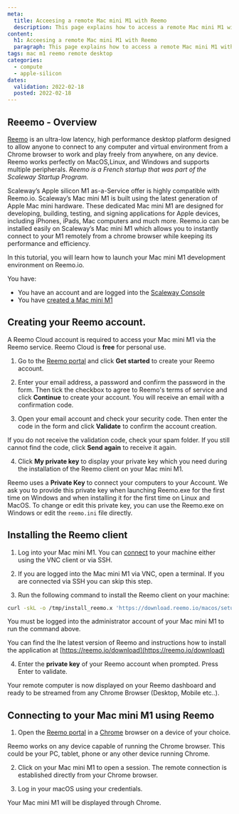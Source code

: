 ```yaml
---
meta:
  title: Acceesing a remote Mac mini M1 with Reemo
  description: This page explains how to access a remote Mac mini M1 with Reemo
content:
  h1: Acceesing a remote Mac mini M1 with Reemo
  paragraph: This page explains how to access a remote Mac mini M1 with Reemo
tags: mac m1 reemo remote desktop
categories: 
  - compute
  - apple-silicon
dates:
  validation: 2022-02-18
  posted: 2022-02-18
---
```


## Reeemo - Overview

[Reemo](https://reemo.io/) is an ultra-low latency, high performance desktop platform designed to allow anyone to connect to any computer and virtual environment from a Chrome browser to work and play freely from anywhere, on any device. 
Reemo works perfectly on MacOS,Linux, and Windows and supports multiple peripherals. _Reemo is a French startup that was part of the Scaleway Startup Program._

Scaleway’s Apple silicon M1 as-a-Service offer is highly compatible with Reemo.io. Scaleway’s Mac mini M1 is built using the latest generation of Apple Mac mini hardware.
These dedicated Mac mini M1 are designed for developing, building, testing, and signing applications for Apple devices, including iPhones, iPads, Mac computers and much more. Reemo.io can be installed easily on Scaleway’s Mac mini M1 which allows you to instantly connect to your M1 remotely from a chrome browser while keeping its performance and efficiency.

In this tutorial, you will learn how to launch your Mac mini M1 development environment on Reemo.io.

<Message type="requirement">

You have:
- You have an account and are logged into the [Scaleway Console](https://console.scaleway.com)
- You have [created a Mac mini M1](/compute/apple-silicon/how-to/create-mac-mini-m1/)

</Message>

## Creating your Reemo account.

<Message type="tip">

A Reemo Cloud account is required to access your Mac mini M1 via the Reemo service. Reemo Cloud is **free** for personal use.

</Message>

1. Go to the [Reemo portal](https://portal.reemo.io/) and click **Get started** to create your Reemo account.

  <Lightbox src="scaleway-reemo-portal.png" alt="" />

2. Enter your email address, a password and confirm the password in the form. Then tick the checkbox to agree to Reemo's terms of service and click **Continue** to create your account. You will receive an email with a confirmation code.

3. Open your email account and check your security code. Then enter the code in the form and click **Validate** to confirm the account creation. 

  <Lightbox src="scaleway-reemo-validate.png" alt="" />

  <Message type="tip">

  If you do not receive the validation code, check your spam folder. If you still cannot find the code, click **Send again** to receive it again.

  </Message>

4. Click **My private key** to display your private key which you need during the installation of the Reemo client on your Mac mini M1. 

  <Message type="important">

  Reemo uses a **Private Key** to connect your computers to your Account. We ask you to provide this private key when launching Reemo.exe for the first time on Windows and
  when installing it for the first time on Linux and MacOS. To change or edit this private key, you can use the Reemo.exe on Windows or edit the `reemo.ini` file directly.

  </Message>

## Installing the Reemo client

1. Log into your Mac mini M1. You can [connect](/compute/apple-silicon/how-to/connect-to-mac-mini-m1/) to your machine either using the VNC client or via SSH. 

2. If you are logged into the Mac mini M1 via VNC, open a terminal. If you are connected via SSH you can skip this step.

3. Run the following command to install the Reemo client on your machine:
  ```sh 
  curl -skL -o /tmp/install_reemo.x 'https://download.reemo.io/macos/setup.x' && sudo bash /tmp/install_reemo.x
  ```
  <Message type="note">

  You must be logged into the administrator account of your Mac mini M1 to run the command above.

  </Message>

  <Message type="tip">
  
  You can find the lhe latest version of Reemo and instructions how to install the application at [https://reemo.io/download](https://reemo.io/download)

  <Lightbox src="scaleway-reemo-download.png" alt="" />

  </Message>

4. Enter the **private key** of your Reemo account when prompted. Press Enter to validate.

Your remote computer is now displayed on your Reemo dashboard and ready to be streamed from any Chrome Browser (Desktop, Mobile etc..).

## Connecting to your Mac mini M1 using Reemo

1. Open the [Reemo portal](https://portal.reemo.io/) in a [Chrome](https://www.google.com/chrome/) browser on a device of your choice. 

  <Message type="tip">

  Reemo works on any device capable of running the Chrome browser. This could be your PC, tablet, phone or any other device running Chrome.

  </Message>

2. Click on your Mac mini M1 to open a session. The remote connection is established directly from your Chrome browser.

  <Lightbox src="scaleway-reemo-dashboard.png" alt="" />

3. Log in your macOS using your credentials.

  <Lightbox src="scaleway-reemo-m1.png" alt="" />

Your Mac mini M1 will be displayed through Chrome.
